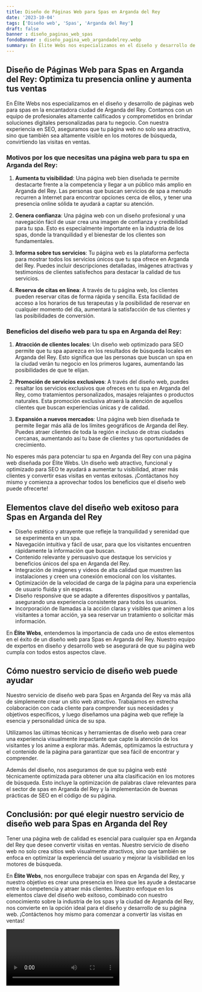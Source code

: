 ```yaml
---
title: Diseño de Páginas Web para Spas en Arganda del Rey
date: '2023-10-04'
tags: ['Diseño web', 'Spas', 'Arganda del Rey']
draft: false
banner : diseño_paginas_web_spas
fondoBanner : diseño_pagina_web_argandadelrey.webp
summary: En Élite Webs nos especializamos en el diseño y desarrollo de páginas web para spas en la encantadora ciudad de Arganda del Rey. Contamos con un equipo de profesionales altamente calificados y comprometidos en brindar soluciones digitales personalizadas para tu negocio. Con nuestra experiencia en SEO, aseguramos que tu página web no solo sea atractiva, sino que también sea altamente visible en los motores de búsqueda, convirtiendo las visitas en ventas.
---
```


## Diseño de Páginas Web para Spas en Arganda del Rey: Optimiza tu presencia online y aumenta tus ventas

En Élite Webs nos especializamos en el diseño y desarrollo de páginas web para spas en la encantadora ciudad de Arganda del Rey. Contamos con un equipo de profesionales altamente calificados y comprometidos en brindar soluciones digitales personalizadas para tu negocio. Con nuestra experiencia en SEO, aseguramos que tu página web no solo sea atractiva, sino que también sea altamente visible en los motores de búsqueda, convirtiendo las visitas en ventas.

### Motivos por los que necesitas una página web para tu spa en Arganda del Rey:

1. **Aumenta tu visibilidad**: Una página web bien diseñada te permite destacarte frente a la competencia y llegar a un público más amplio en Arganda del Rey. Las personas que buscan servicios de spa a menudo recurren a Internet para encontrar opciones cerca de ellos, y tener una presencia online sólida te ayudará a captar su atención.

2. **Genera confianza**: Una página web con un diseño profesional y una navegación fácil de usar crea una imagen de confianza y credibilidad para tu spa. Esto es especialmente importante en la industria de los spas, donde la tranquilidad y el bienestar de los clientes son fundamentales.

3. **Informa sobre tus servicios**: Tu página web es la plataforma perfecta para mostrar todos los servicios únicos que tu spa ofrece en Arganda del Rey. Puedes incluir descripciones detalladas, imágenes atractivas y testimonios de clientes satisfechos para destacar la calidad de tus servicios.

4. **Reserva de citas en línea**: A través de tu página web, los clientes pueden reservar citas de forma rápida y sencilla. Esta facilidad de acceso a los horarios de tus terapeutas y la posibilidad de reservar en cualquier momento del día, aumentará la satisfacción de tus clientes y las posibilidades de conversión.

### Beneficios del diseño web para tu spa en Arganda del Rey:

1. **Atracción de clientes locales**: Un diseño web optimizado para SEO permite que tu spa aparezca en los resultados de búsqueda locales en Arganda del Rey. Esto significa que las personas que buscan un spa en la ciudad verán tu negocio en los primeros lugares, aumentando las posibilidades de que te elijan.

2. **Promoción de servicios exclusivos**: A través del diseño web, puedes resaltar los servicios exclusivos que ofreces en tu spa en Arganda del Rey, como tratamientos personalizados, masajes relajantes o productos naturales. Esta promoción exclusiva atraerá la atención de aquellos clientes que buscan experiencias únicas y de calidad.

3. **Expansión a nuevos mercados**: Una página web bien diseñada te permite llegar más allá de los límites geográficos de Arganda del Rey. Puedes atraer clientes de toda la región e incluso de otras ciudades cercanas, aumentando así tu base de clientes y tus oportunidades de crecimiento.

No esperes más para potenciar tu spa en Arganda del Rey con una página web diseñada por Élite Webs. Un diseño web atractivo, funcional y optimizado para SEO te ayudará a aumentar tu visibilidad, atraer más clientes y convertir esas visitas en ventas exitosas. ¡Contáctanos hoy mismo y comienza a aprovechar todos los beneficios que el diseño web puede ofrecerte!

<GifSeo />

<Cta />

## Elementos clave del diseño web exitoso para Spas en Arganda del Rey

- Diseño estético y atrayente que refleje la tranquilidad y serenidad que se experimenta en un spa.
- Navegación intuitiva y fácil de usar, para que los visitantes encuentren rápidamente la información que buscan.
- Contenido relevante y persuasivo que destaque los servicios y beneficios únicos del spa en Arganda del Rey.
- Integración de imágenes y videos de alta calidad que muestren las instalaciones y creen una conexión emocional con los visitantes.
- Optimización de la velocidad de carga de la página para una experiencia de usuario fluida y sin esperas.
- Diseño responsive que se adapte a diferentes dispositivos y pantallas, asegurando una experiencia consistente para todos los usuarios.
- Incorporación de llamadas a la acción claras y visibles que animen a los visitantes a tomar acción, ya sea reservar un tratamiento o solicitar más información.

En **Élite Webs**, entendemos la importancia de cada uno de estos elementos en el éxito de un diseño web para Spas en Arganda del Rey. Nuestro equipo de expertos en diseño y desarrollo web se asegurará de que su página web cumpla con todos estos aspectos clave.

## Cómo nuestro servicio de diseño web puede ayudar

Nuestro servicio de diseño web para Spas en Arganda del Rey va más allá de simplemente crear un sitio web atractivo. Trabajamos en estrecha colaboración con cada cliente para comprender sus necesidades y objetivos específicos, y luego diseñamos una página web que refleje la esencia y personalidad única de su spa.

Utilizamos las últimas técnicas y herramientas de diseño web para crear una experiencia visualmente impactante que capte la atención de los visitantes y los anime a explorar más. Además, optimizamos la estructura y el contenido de la página para garantizar que sea fácil de encontrar y comprender.

Además del diseño, nos aseguramos de que su página web esté técnicamente optimizada para obtener una alta clasificación en los motores de búsqueda. Esto incluye la optimización de palabras clave relevantes para el sector de spas en Arganda del Rey y la implementación de buenas prácticas de SEO en el código de su página.

## Conclusión: por qué elegir nuestro servicio de diseño web para Spas en Arganda del Rey

Tener una página web de calidad es esencial para cualquier spa en Arganda del Rey que desee convertir visitas en ventas. Nuestro servicio de diseño web no solo crea sitios web visualmente atractivos, sino que también se enfoca en optimizar la experiencia del usuario y mejorar la visibilidad en los motores de búsqueda.

En **Élite Webs**, nos enorgullece trabajar con spas en Arganda del Rey, y nuestro objetivo es crear una presencia en línea que les ayude a destacarse entre la competencia y atraer más clientes. Nuestro enfoque en los elementos clave del diseño web exitoso, combinado con nuestro conocimiento sobre la industria de los spas y la ciudad de Arganda del Rey, nos convierte en la opción ideal para el diseño y desarrollo de su página web. ¡Contáctenos hoy mismo para comenzar a convertir las visitas en ventas!

<Video />

<CtaBot job='Spas' city='Arganda del Rey'/>

<Gmaps query='Arganda del Rey+españa+maps' />